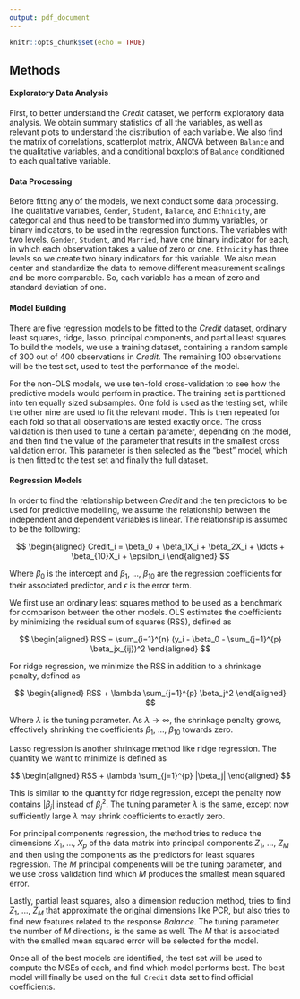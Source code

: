 ```yaml
---
output: pdf_document
---
```


```r
knitr::opts_chunk$set(echo = TRUE)
```

## Methods

#### Exploratory Data Analysis

First, to better understand the *Credit* dataset, we perform exploratory data analysis. We obtain summary statistics of all the variables, as well as relevant plots to understand the distribution of each variable. We also find the matrix of correlations, scatterplot matrix, ANOVA between `Balance` and the qualitative variables, and a conditional boxplots of `Balance` conditioned to each qualitative variable.

#### Data Processing

Before fitting any of the models, we next conduct some data processing. The qualitative variables, `Gender`, `Student`, `Balance`, and `Ethnicity`, are categorical and thus need to be transformed into dummy variables, or binary indicators, to be used in the regression functions. The variables with two levels, `Gender`, `Student`, and `Married`, have one binary indicator for each, in which each observation takes a value of zero or one. `Ethnicity` has three levels so we create two binary indicators for this variable. We also mean center and standardize the data to remove different measurement scalings and be more comparable. So, each variable has a mean of zero and standard deviation of one.

#### Model Building

There are five regression models to be fitted to the *Credit* dataset, ordinary least squares, ridge, lasso, principal components, and partial least squares. To build the models, we use a training dataset, containing a random sample of 300 out of 400 observations in *Credit*. The remaining 100 observations will be the test set, used to test the performance of the model.

For the non-OLS models, we use ten-fold cross-validation to see how the predictive models would perform in practice. The training set is partitioned into ten equally sized subsamples. One fold is used as the testing set, while the other nine are used to fit the relevant model. This is then repeated for each fold so that all observations are tested exactly once. The cross validation is then used to tune a certain parameter, depending on the model, and then find the value of the parameter that results in the smallest cross validation error. This parameter is then selected as the "best" model, which is then fitted to the test set and finally the full dataset.

#### Regression Models

In order to find the relationship between *Credit* and the ten predictors to be used for predictive modelling, we assume the relationship between the independent and dependent variables is linear. The relationship is assumed to be the following:

$$
\begin{aligned}
Credit_i = \beta_0 + \beta_1X_i + \beta_2X_i + \ldots + \beta_{10}X_i + \epsilon_i
\end{aligned}
$$

Where $\beta_0$ is the intercept and $\beta_1$, ..., $\beta_{10}$ are the regression coefficients for their associated predictor, and $\epsilon$ is the error term. 

We first use an ordinary least squares method to be used as a benchmark for comparison between the other models. OLS estimates the coefficients by minimizing the residual sum of squares (RSS), defined as

$$
\begin{aligned}
RSS = \sum_{i=1}^{n} (y_i - \beta_0 - \sum_{j=1}^{p} \beta_jx_{ij})^2
\end{aligned}
$$

For ridge regression, we minimize the RSS in addition to a shrinkage penalty, defined as

$$
\begin{aligned}
RSS + \lambda \sum_{j=1}^{p} \beta_j^2
\end{aligned}
$$

Where $\lambda$ is the tuning parameter. As $\lambda \rightarrow \infty$, the shrinkage penalty grows, effectively shrinking the coefficients $\beta_1$, ..., $\beta_{10}$ towards zero.

Lasso regression is another shrinkage method like ridge regression. The quantity we want to minimize is defined as

$$
\begin{aligned}
RSS + \lambda \sum_{j=1}^{p} |\beta_j|
\end{aligned}
$$

This is similar to the quantity for ridge regression, except the penalty now contains $|\beta_j|$ instead of $\beta_j^2$. The tuning parameter $\lambda$ is the same, except now sufficiently large $\lambda$ may shrink coefficients to exactly zero. 

For principal components regression, the method tries to reduce the dimensions $X_1$, ..., $X_{p}$ of the data matrix into principal components $Z_1$, ..., $Z_{M}$ and then using the components as the predictors for least squares regression. The $M$ principal compenents will be the tuning parameter, and we use cross validation find which $M$ produces the smallest mean squared error.

Lastly, partial least squares, also a dimension reduction method, tries to find $Z_1$, ..., $Z_{M}$ that approximate the original dimensions like PCR, but also tries to find new features related to the response $Balance$. The tuning parameter, the number of $M$ directions, is the same as well. The $M$ that is associated with the smalled mean squared error will be selected for the model.

Once all of the best models are identified, the test set will be used to compute the MSEs of each, and find which model performs best. The best model will finally be used on the full `Credit` data set to find official coefficients.






